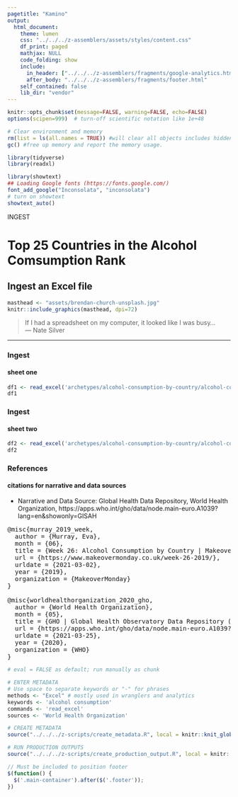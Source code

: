 ```yaml
---
pagetitle: "Kamino"
output: 
  html_document:
    theme: lumen
    css: "../../../z-assemblers/assets/styles/content.css"
    df_print: paged
    mathjax: NULL
    code_folding: show
    include:
      in_header: ["../../../z-assemblers/fragments/google-analytics.html", "../../../z-assemblers/fragments/header.html"]
      after_body: "../../../z-assemblers/fragments/footer.html"
    self_contained: false
    lib_dir: "vendor"
---
```


```r

knitr::opts_chunk$set(message=FALSE, warning=FALSE, echo=FALSE)
options(scipen=999)  # turn-off scientific notation like 1e+48

# Clear environment and memory
rm(list = ls(all.names = TRUE)) #will clear all objects includes hidden objects.
gc() #free up memory and report the memory usage.

library(tidyverse)
library(readxl)

library(showtext)
## Loading Google fonts (https://fonts.google.com/)
font_add_google("Inconsolata", "inconsolata")
# turn on showtext
showtext_auto()

```


<div class="activity">
INGEST  
</div>

# Top 25 Countries in the Alcohol Comsumption Rank
## Ingest an Excel file 

```r

masthead <- "assets/brendan-church-unsplash.jpg"
knitr::include_graphics(masthead, dpi=72)

```

> If I had a spreadsheet on my computer, it looked like I was busy...\
--- Nate Silver\

***

### Ingest
#### sheet one

```r

df1 <- read_excel('archetypes/alcohol-consumption-by-country/alcohol-consumption-by-country.xlsx', sheet=1)
df1

```


### Ingest
#### sheet two


```r

df2 <- read_excel('archetypes/alcohol-consumption-by-country/alcohol-consumption-by-country.xlsx', sheet=2)
df2

```


### References
#### citations for narrative and data sources

* Narrative and Data Source: Global Health Data Repository, World Health Organization, https://apps.who.int/gho/data/node.main-euro.A1039?lang=en&showonly=GISAH


<pre>
@misc{murray_2019_week,
  author = {Murray, Eva},
  month = {06},
  title = {Week 26: Alcohol Consumption by Country | Makeover Monday},
  url = {https://www.makeovermonday.co.uk/week-26-2019/},
  urldate = {2021-03-02},
  year = {2019},
  organization = {MakeoverMonday}
}

@misc{worldhealthorganization_2020_gho,
  author = {World Health Organization},
  month = {05},
  title = {GHO | Global Health Observatory Data Repository (European Region) | Recorded alcohol per capita consumption, from 2010 - Updated May 2020},
  url = {https://apps.who.int/gho/data/node.main-euro.A1039?lang=en&showonly=GISAH},
  urldate = {2021-03-25},
  year = {2020},
  organization = {WHO}
}
</pre>


```r

# eval = FALSE as default; run manually as chunk

# ENTER METADATA
# Use space to separate keywords or "-" for phrases
methods <- "Excel" # mostly used in wranglers and analytics
keywords <- 'alcohol consumption'
commands <- 'read_excel'
sources <- 'World Health Organization'

# CREATE METADATA
source("../../../z-scripts/create_metadata.R", local = knitr::knit_global())

# RUN PRODUCTION OUTPUTS
source("../../../z-scripts/create_production_output.R", local = knitr::knit_global())


```


```js

// Must be included to position footer
$(function() {
  $('.main-container').after($('.footer'));
})

```


